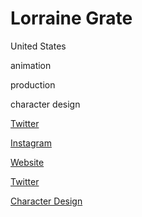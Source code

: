 # Lorraine Grate

<Location>

United States

</Location>



<Skills>

animation

production

character design

</Skills>

<Personal>

[Twitter](https://twitter.com/RollaineDraws)

[Instagram](https://www.instagram.com/lorrainegrate/)

</Personal>

<Business>

[Website](https://www.lorrainegrate.com/)

[Twitter](https://twitter.com/capsule_corner)

[Character Design](https://www.lorrainegrate.com/post/39627790723/character-design-original)

</Business>


